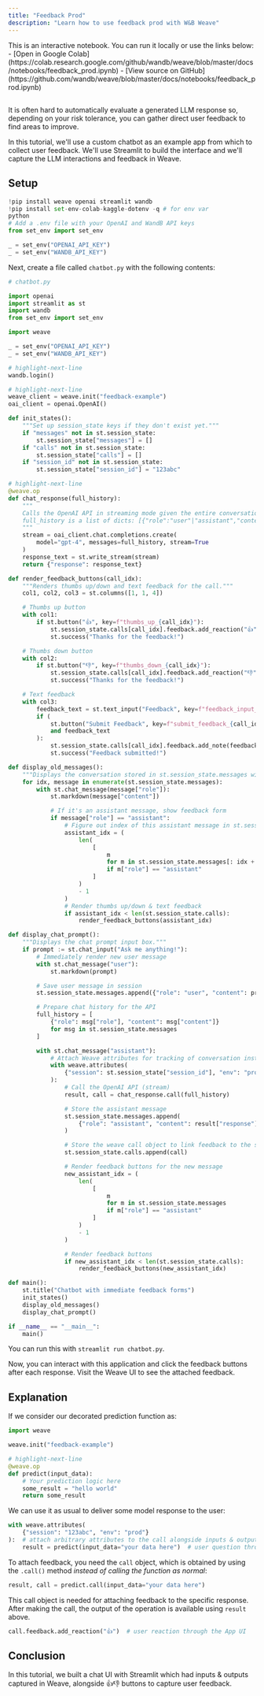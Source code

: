 ```yaml
---
title: "Feedback Prod"
description: "Learn how to use feedback prod with W&B Weave"
---
```


<Note>
This is an interactive notebook. You can run it locally or use the links below:
- [Open in Google Colab](https://colab.research.google.com/github/wandb/weave/blob/master/docs/notebooks/feedback_prod.ipynb)
- [View source on GitHub](https://github.com/wandb/weave/blob/master/docs/notebooks/feedback_prod.ipynb)
</Note>

## 

It is often hard to automatically evaluate a generated LLM response so, depending on your risk tolerance, you can gather direct user feedback to find areas to improve.

In this tutorial, we'll use a custom chatbot as an example app from which to collect user feedback.
We'll use Streamlit to build the interface and we'll capture the LLM interactions and feedback in Weave.

## Setup

```python
!pip install weave openai streamlit wandb
!pip install set-env-colab-kaggle-dotenv -q # for env var
python
# Add a .env file with your OpenAI and WandB API keys
from set_env import set_env

_ = set_env("OPENAI_API_KEY")
_ = set_env("WANDB_API_KEY")
```

Next, create a file called `chatbot.py` with the following contents:

```python
# chatbot.py

import openai
import streamlit as st
import wandb
from set_env import set_env

import weave

_ = set_env("OPENAI_API_KEY")
_ = set_env("WANDB_API_KEY")

# highlight-next-line
wandb.login()

# highlight-next-line
weave_client = weave.init("feedback-example")
oai_client = openai.OpenAI()

def init_states():
    """Set up session_state keys if they don't exist yet."""
    if "messages" not in st.session_state:
        st.session_state["messages"] = []
    if "calls" not in st.session_state:
        st.session_state["calls"] = []
    if "session_id" not in st.session_state:
        st.session_state["session_id"] = "123abc"

# highlight-next-line
@weave.op
def chat_response(full_history):
    """
    Calls the OpenAI API in streaming mode given the entire conversation history so far.
    full_history is a list of dicts: [{"role":"user"|"assistant","content":...}, ...]
    """
    stream = oai_client.chat.completions.create(
        model="gpt-4", messages=full_history, stream=True
    )
    response_text = st.write_stream(stream)
    return {"response": response_text}

def render_feedback_buttons(call_idx):
    """Renders thumbs up/down and text feedback for the call."""
    col1, col2, col3 = st.columns([1, 1, 4])

    # Thumbs up button
    with col1:
        if st.button("👍", key=f"thumbs_up_{call_idx}"):
            st.session_state.calls[call_idx].feedback.add_reaction("👍")
            st.success("Thanks for the feedback!")

    # Thumbs down button
    with col2:
        if st.button("👎", key=f"thumbs_down_{call_idx}"):
            st.session_state.calls[call_idx].feedback.add_reaction("👎")
            st.success("Thanks for the feedback!")

    # Text feedback
    with col3:
        feedback_text = st.text_input("Feedback", key=f"feedback_input_{call_idx}")
        if (
            st.button("Submit Feedback", key=f"submit_feedback_{call_idx}")
            and feedback_text
        ):
            st.session_state.calls[call_idx].feedback.add_note(feedback_text)
            st.success("Feedback submitted!")

def display_old_messages():
    """Displays the conversation stored in st.session_state.messages with feedback buttons"""
    for idx, message in enumerate(st.session_state.messages):
        with st.chat_message(message["role"]):
            st.markdown(message["content"])

            # If it's an assistant message, show feedback form
            if message["role"] == "assistant":
                # Figure out index of this assistant message in st.session_state.calls
                assistant_idx = (
                    len(
                        [
                            m
                            for m in st.session_state.messages[: idx + 1]
                            if m["role"] == "assistant"
                        ]
                    )
                    - 1
                )
                # Render thumbs up/down & text feedback
                if assistant_idx < len(st.session_state.calls):
                    render_feedback_buttons(assistant_idx)

def display_chat_prompt():
    """Displays the chat prompt input box."""
    if prompt := st.chat_input("Ask me anything!"):
        # Immediately render new user message
        with st.chat_message("user"):
            st.markdown(prompt)

        # Save user message in session
        st.session_state.messages.append({"role": "user", "content": prompt})

        # Prepare chat history for the API
        full_history = [
            {"role": msg["role"], "content": msg["content"]}
            for msg in st.session_state.messages
        ]

        with st.chat_message("assistant"):
            # Attach Weave attributes for tracking of conversation instances
            with weave.attributes(
                {"session": st.session_state["session_id"], "env": "prod"}
            ):
                # Call the OpenAI API (stream)
                result, call = chat_response.call(full_history)

                # Store the assistant message
                st.session_state.messages.append(
                    {"role": "assistant", "content": result["response"]}
                )

                # Store the weave call object to link feedback to the specific response
                st.session_state.calls.append(call)

                # Render feedback buttons for the new message
                new_assistant_idx = (
                    len(
                        [
                            m
                            for m in st.session_state.messages
                            if m["role"] == "assistant"
                        ]
                    )
                    - 1
                )

                # Render feedback buttons
                if new_assistant_idx < len(st.session_state.calls):
                    render_feedback_buttons(new_assistant_idx)

def main():
    st.title("Chatbot with immediate feedback forms")
    init_states()
    display_old_messages()
    display_chat_prompt()

if __name__ == "__main__":
    main()
```

You can run this with `streamlit run chatbot.py`.

Now, you can interact with this application and click the feedback buttons after each response.
Visit the Weave UI to see the attached feedback.

## Explanation

If we consider our decorated prediction function as:

```python
import weave

weave.init("feedback-example")

# highlight-next-line
@weave.op
def predict(input_data):
    # Your prediction logic here
    some_result = "hello world"
    return some_result
```

We can use it as usual to deliver some model response to the user:

```python
with weave.attributes(
    {"session": "123abc", "env": "prod"}
):  # attach arbitrary attributes to the call alongside inputs & outputs
    result = predict(input_data="your data here")  # user question through the App UI
```

To attach feedback, you need the `call` object, which is obtained by using the `.call()` method _instead of calling the function as normal_:

```python
result, call = predict.call(input_data="your data here")
```

This call object is needed for attaching feedback to the specific response.
After making the call, the output of the operation is available using `result` above.

```python
call.feedback.add_reaction("👍")  # user reaction through the App UI
```

## Conclusion

In this tutorial, we built a chat UI with Streamlit which had inputs & outputs captured in Weave, alongside 👍👎 buttons to capture user feedback.

